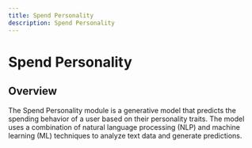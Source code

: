 ```yaml
---
title: Spend Personality
description: Spend Personality
---
```


# Spend Personality

## Overview
The Spend Personality module is a generative model that predicts the spending behavior of a user based on their personality traits. The model uses a combination of natural language processing (NLP) and machine learning (ML) techniques to analyze text data and generate predictions.

